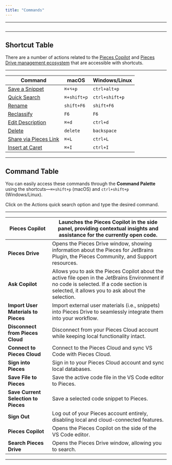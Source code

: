 ```yaml
---
title: "Commands"
---
```


---

<img
  className="mx-auto"
/>

---

## Shortcut Table

There are a number of actions related to the [Pieces Copilot](https://docs.pieces.app/products/extensions-plugins/jetbrains/copilot) and [Pieces Drive management ecosystem](https://docs.pieces.app/products/extensions-plugins/jetbrains/drive) that are accessible with shortcuts.

---

| **Command**                                                                                                                         | **macOS**   | **Windows/Linux** |
| ----------------------------------------------------------------------------------------------------------------------------------- | ----------- | ----------------- |
| [Save a Snippet](https://docs.pieces.app/products/extensions-plugins/jetbrains/drive/save-snippets#via-right-click-menu--hotkeys)   | `⌘+⌥+p`     | `ctrl+alt+p`      |
| [Quick Search](https://docs.pieces.app/products/extensions-plugins/jetbrains/drive/search-reuse#viewing-and-reusing-saved-snippets) | `⌘+shift+p` | `ctrl+shift+p`    |
| [Rename](https://docs.pieces.app/products/extensions-plugins/jetbrains/drive/edit-update#editing-snippet-metadata)                  | `shift+F6`  | `shift+F6`        |
| [Reclassify](https://docs.pieces.app/products/extensions-plugins/jetbrains/drive/edit-update#editing-snippet-metadata)              | `F6`        | `F6`              |
| [Edit Description](https://docs.pieces.app/products/extensions-plugins/jetbrains/drive/edit-update#editing-snippet-metadata)        | `⌘+d`       | `ctrl+d`          |
| [Delete](https://docs.pieces.app/products/extensions-plugins/jetbrains/drive/edit-update#editing-snippet-metadata)                  | `delete`    | `backspace`       |
| [Share via Pieces Link](https://docs.pieces.app/products/extensions-plugins/jetbrains/drive/sharing#via-keyboard-shortcut)          | `⌘+L`       | `ctrl+L`          |
| [Insert at Caret](https://docs.pieces.app/products/extensions-plugins/jetbrains/drive/edit-update#editing-snippet-metadata)         | `⌘+I`       | `ctrl+I`          |

---

## Command Table

You can easily access these commands through the **Command Palette** using the shortcuts—`⌘+shift+p` (macOS) and `ctrl+shift+p` (Windows/Linux).

Click on the Actions quick search option and type the desired command.

---

| **Pieces Copilot**                   | Launches the Pieces Copilot in the side panel, providing contextual insights and assistance for the currently open code.                                                                      |
| ------------------------------------ | --------------------------------------------------------------------------------------------------------------------------------------------------------------------------------------------- |
| **Pieces Drive**                     | Opens the Pieces Drive window, showing information about the Pieces for JetBrains Plugin, the Pieces Community, and Support resources.                                                        |
| **Ask Copilot**                      | Allows you to ask the Pieces Copilot about the active file open in the JetBrains Environment if no code is selected. If a code section is selected, it allows you to ask about the selection. |
| **Import User Materials to Pieces**  | Import external user materials (i.e., snippets) into Pieces Drive to seamlessly integrate them into your workflow.                                                                            |
| **Disconnect from Pieces Cloud**     | Disconnect from your Pieces Cloud account while keeping local functionality intact.                                                                                                           |
| **Connect to Pieces Cloud**          | Connect to the Pieces Cloud and sync VS Code with Pieces Cloud.                                                                                                                               |
| **Sign into Pieces**                 | Sign in to your Pieces Cloud account and sync local databases.                                                                                                                                |
| **Save File to Pieces**              | Save the active code file in the VS Code editor to Pieces.                                                                                                                                    |
| **Save Current Selection to Pieces** | Save a selected code snippet to Pieces.                                                                                                                                                       |
| **Sign Out**                         | Log out of your Pieces account entirely, disabling local and cloud-connected features.                                                                                                        |
| **Pieces Copilot**                   | Opens the Pieces Copilot on the side of the VS Code editor.                                                                                                                                   |
| **Search Pieces Drive**              | Opens the Pieces Drive window, allowing you to search.                                                                                                                                        |

---